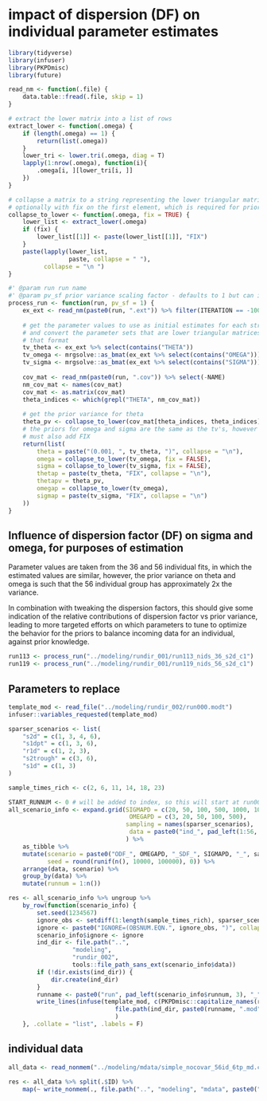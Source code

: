 # impact of dispersion (DF) on individual parameter estimates

```r
library(tidyverse)
library(infuser)
library(PKPDmisc)
library(future)
```

```r
read_nm <- function(.file) {
    data.table::fread(.file, skip = 1)
}

# extract the lower matrix into a list of rows
extract_lower <- function(.omega) {
    if (length(.omega) == 1) {
        return(list(.omega))
    }
    lower_tri <- lower.tri(.omega, diag = T)
    lapply(1:nrow(.omega), function(i){
        .omega[i, ][lower_tri[i, ]]
    })
}

# collapse a matrix to a string representing the lower triangular matrix, 
# optionally with fix on the first element, which is required for priors 
collapse_to_lower <- function(.omega, fix = TRUE) {
    lower_list <- extract_lower(.omega)
    if (fix) {
        lower_list[[1]] <- paste(lower_list[[1]], "FIX")
    }
    paste(lapply(lower_list, 
                 paste, collapse = " "), 
          collapse = "\n ")
}

#' @param run run name
#' @param pv_sf prior variance scaling factor - defaults to 1 but can increase or decrease prior variance on theta
process_run <- function(run, pv_sf = 1) {
    ex_ext <- read_nm(paste0(run, ".ext")) %>% filter(ITERATION == -1000000000)
    
    # get the parameter values to use as initial estimates for each structure,
    # and convert the parameter sets that are lower triangular matrices to 
    # that format
    tv_theta <- ex_ext %>% select(contains("THETA"))
    tv_omega <- mrgsolve::as_bmat(ex_ext %>% select(contains("OMEGA")))[[1]] 
    tv_sigma <- mrgsolve::as_bmat(ex_ext %>% select(contains("SIGMA")))[[1]]
    
    cov_mat <- read_nm(paste0(run, ".cov")) %>% select(-NAME) 
    nm_cov_mat <- names(cov_mat)
    cov_mat <- as.matrix(cov_mat)
    theta_indices <- which(grepl("THETA", nm_cov_mat))
    
    # get the prior variance for theta  
    theta_pv <- collapse_to_lower(cov_mat[theta_indices, theta_indices]*pv_sf)
    # the priors for omega and sigma are the same as the tv's, however
    # must also add FIX
    return(list(
        theta = paste("(0.001, ", tv_theta, ")", collapse = "\n"),
        omega = collapse_to_lower(tv_omega, fix = FALSE),
        sigma = collapse_to_lower(tv_sigma, fix = FALSE),
        thetap = paste(tv_theta, "FIX", collapse = "\n"),
        thetapv = theta_pv,
        omegap = collapse_to_lower(tv_omega),
        sigmap = paste(tv_sigma, "FIX", collapse = "\n")
    ))
}
```


## Influence of dispersion factor (DF) on sigma and omega, for purposes of estimation

Parameter values are taken from the 36 and 56 individual fits, in which the estimated
values are similar, however, the prior variance on theta and omega is such that
the 56 individual group has approximately 2x the variance. 

In combination with tweaking the dispersion factors, this should give some indication
of the relative contributions of dispersion factor vs prior variance, leading to 
more targeted efforts on which parameters to tune to optimize the behavior for
the priors to balance incoming data for an individual, against prior knowledge.


```r
run113 <- process_run("../modeling/rundir_001/run113_nids_36_s2d_c1")
run119 <- process_run("../modeling/rundir_001/run119_nids_56_s2d_c1")
```


## Parameters to replace

```r
template_mod <- read_file("../modeling/rundir_002/run000.modt")
infuser::variables_requested(template_mod)
```


```r

sparser_scenarios <- list(
    "s2d" = c(1, 3, 4, 6),
    "s1dpt" = c(1, 3, 6),
    "r1d" = c(1, 2, 3),
    "s2trough" = c(3, 6),
    "s1d" = c(1, 3)
)

sample_times_rich <- c(2, 6, 11, 14, 18, 23)

```


```r
START_RUNNUM <- 0 # will be added to index, so this will start at run001
all_scenario_info <- expand.grid(SIGMAPD = c(20, 50, 100, 500, 1000, 10000),
                                  OMEGAPD = c(3, 20, 50, 100, 500),
                                 sampling = names(sparser_scenarios),
                                  data = paste0("ind_", pad_left(1:56, 2), ".csv")
                                 ) %>%
    as_tibble %>% 
    mutate(scenario = paste0("ODF_", OMEGAPD, "_SDF_", SIGMAPD, "_", sampling),
           seed = round(runif(n(), 10000, 100000), 0)) %>%
    arrange(data, scenario) %>%
    group_by(data) %>%
    mutate(runnum = 1:n())

res <- all_scenario_info %>% ungroup %>%
    by_row(function(scenario_info) {
        set.seed(1234567)
        ignore_obs <- setdiff(1:length(sample_times_rich), sparser_scenarios[[scenario_info$sampling]])
        ignore <- paste0("IGNORE=(OBSNUM.EQN.", ignore_obs, ")", collapse = " ")
        scenario_info$ignore <- ignore
        ind_dir <- file.path("..", 
                  "modeling", 
                  "rundir_002", 
                  tools::file_path_sans_ext(scenario_info$data))
        if (!dir.exists(ind_dir)) {
            dir.create(ind_dir)
        }
        runname <- paste0("run", pad_left(scenario_info$runnum, 3), "_", scenario_info$scenario)
        write_lines(infuse(template_mod, c(PKPDmisc::capitalize_names(run113), scenario_info)),
                              file.path(ind_dir, paste0(runname, ".mod"))
                              )
    }, .collate = "list", .labels = F) 
```

## individual data

```r
all_data <- read_nonmem("../modeling/mdata/simple_nocovar_56id_6tp_md.csv")

res <- all_data %>% split(.$ID) %>%
    map(~ write_nonmem(., file.path("..", "modeling", "mdata", paste0("ind_", pad_left(unique(.$ID), 2), ".csv")))) 
```

